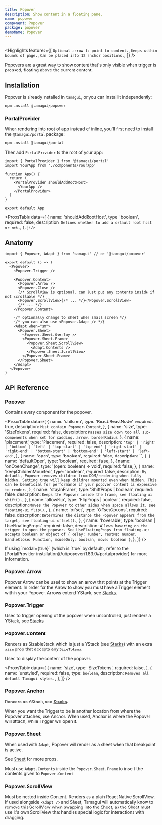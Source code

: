 ```yaml
---
title: Popover
description: Show content in a floating pane.
name: popover
component: Popover
package: popover
demoName: Popover
---
```


<InstallBanner name="@tamagui/popover" />

<HeroContainer showAnimationDriverControl>
  <PopoverDemo />
</HeroContainer>

```tsx hero template=Popover

```

<Highlights
  features={[
    `Optional arrow to point to content.`,
    `Keeps within bounds of page.`,
    `Can be placed into 12 anchor positions.`,
  ]}
/>

Popovers are a great way to show content that's only visible when trigger is pressed, floating above the current content.

## Installation

Popover is already installed in `tamagui`, or you can install it independently:

```bash
npm install @tamagui/popover
```

### PortalProvider

When rendering into root of app instead of inline, you'll first need to install the `@tamagui/portal` package: 

```bash
npm install @tamagui/portal
```

Then add `PortalProvider` to the root of your app:

```tsx fileName="App.tsx"
import { PortalProvider } from '@tamagui/portal'
import YourApp from './components/YourApp'

function App() {
  return (
    <PortalProvider shouldAddRootHost>
      <YourApp />
    </PortalProvider>
  )
}

export default App
```

<PropsTable
  data={[
    {
      name: 'shouldAddRootHost',
      type: 'boolean',
      required: false,
      description: `Defines whether to add a default root host or not.`,
    },
  ]}
/>

## Anatomy

```tsx
import { Popover, Adapt } from 'tamagui' // or '@tamagui/popover'

export default () => (
  <Popover>
    <Popover.Trigger />

    <Popover.Content>
      <Popover.Arrow />
      <Popover.Close />
      {/* ScrollView is optional, can just put any contents inside if not scrollable */}
      <Popover.ScrollView>{/* ... */}</Popover.ScrollView>
      {/* ... */}
    </Popover.Content>

    {/* optionally change to sheet when small screen */}
    {/* you can also use <Popover.Adapt /> */}
    <Adapt when="sm">
      <Popover.Sheet>
        <Popover.Sheet.Overlay />
        <Popover.Sheet.Frame>
          <Popover.Sheet.ScrollView>
            <Adapt.Contents />
          </Popover.Sheet.ScrollView>
        </Popover.Sheet.Frame>
      </Popover.Sheet>
    </Adapt>
  </Popover>
)
```

## API Reference

### Popover

Contains every component for the popover.

<PropsTable
  data={[
    {
      name: 'children',
      type: 'React.ReactNode',
      required: true,
      description: `Must contain Popover.Content`,
    },
    {
      name: 'size',
      type: 'SizeTokens',
      required: false,
      description: `Passes size down too all sub-components when set for padding, arrow, borderRadius`,
    },
    {
      name: 'placement',
      type: 'Placement',
      required: false,
      description: `'top' | 'right' | 'bottom' | 'left' | 'top-start' | 'top-end' | 'right-start' | 'right-end' | 'bottom-start' | 'bottom-end' | 'left-start' | 'left-end'`,
    },
    {
      name: 'open',
      type: 'boolean',
      required: false,
      description: ``,
    },
    {
      name: 'defaultOpen',
      type: 'boolean',
      required: false,
    },
    {
      name: 'onOpenChange',
      type: '(open: boolean) => void',
      required: false,
    },
    {
      name: 'keepChildrenMounted',
      type: 'boolean',
      required: false,
      description: `By default, Popover removes children from DOM/rendering when fully hidden. Setting true will keep children mounted even when hidden. This can be beneficial for performance if your popover content is expensive to render.`,
    },
    {
      name: 'stayInFrame',
      type: 'ShiftProps | boolean',
      required: false,
      description: `Keeps the Popover inside the frame, see floating-ui shift().`,
    },
    {
      name: 'allowFlip',
      type: 'FlipProps | boolean',
      required: false,
      description: `Moves the Popover to other sides when space allows it, see floating-ui flip().`,
    },
    {
      name: 'offset',
      type: 'OffsetOptions',
      required: false,
      description: `Determines the distance the Popover appears from the target, see floating-ui offset().`,
    },
    {
      name: 'hoverable',
      type: 'boolean | UseFloatingProps',
      required: false,
      description: `Allows hovering on the trigger to open the popover. See UseFloatingProps from floating-ui: accepts boolean or object of { delay: number, restMs: number, handleClose: Function, mouseOnly: boolean, move: boolean }`,
    },
  ]}
/>

<Notice>
  If using `modal={true}` (which is `true` by default), refer to the [PortalProvider installation](/ui/popover/1.83.0#portalprovider) for more information.
</Notice>

### Popover.Arrow

Popover.Arrow can be used to show an arrow that points at the Trigger element. In order for the Arrow to show you must have a Trigger element within your Popover. Arrows extend YStack, see [Stacks](/docs/components/stacks).

### Popover.Trigger

Used to trigger opening of the popover when uncontrolled, just renders a YStack, see [Stacks](/docs/components/stacks).

### Popover.Content

Renders as SizableStack which is just a YStack (see [Stacks](/docs/components/stacks)) with an extra `size` prop that accepts any `SizeTokens`.

Used to display the content of the popover.

<PropsTable
  data={[
    {
      name: 'size',
      type: 'SizeTokens',
      required: false,
    },
    {
      name: 'unstyled',
      required: false,
      type: `boolean`,
      description: `Removes all default Tamagui styles.`,
    },
  ]}
/>

### Popover.Anchor

Renders as YStack, see [Stacks](/docs/components/stacks).

When you want the Trigger to be in another location from where the Popover attaches, use Anchor. When used, Anchor is where the Popover will attach, while Trigger will open it.

### Popover.Sheet

When used with `Adapt`, Popover will render as a sheet when that breakpoint is active.

See [Sheet](/docs/components/sheet) for more props.

Must use `Adapt.Contents` inside the `Popover.Sheet.Frame` to insert the contents given to `Popover.Content`

### Popover.ScrollView

Must be nested inside Content. Renders as a plain React Native ScrollView. If used alongside `<Adapt />` and Sheet, Tamagui will automatically know to remove this ScrollView when swapping into the Sheet, as the Sheet must use it's own ScrollView that handles special logic for interactions with dragging.
